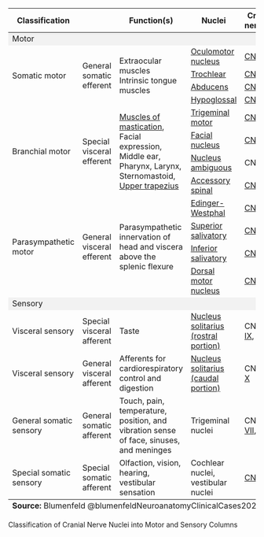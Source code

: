 ::: {#tbl-cn-nuclei}

<table class="compact-table">
    <thead>
        <tr>
            <th>Classification</th>
            <th></th>
            <th>Function(s)</th>
            <th>Nuclei</th>
            <th>Cranial nerve(s)</th>
        </tr>
    </thead>
    <tbody>
        <tr>
            <td colspan="5" class="row-group" style="background-color: #f2f2f2">Motor</td>
        </tr>
        <tr class="motor-color">
            <td rowspan="4">Somatic motor</td>
            <td rowspan="4">General somatic efferent</td>
            <td rowspan="4">Extraocular muscles <br> Intrinsic tongue muscles</td>
            <td>
                [Oculomotor nucleus]({{< var ref-oculomotor-nucleus.path >}})
            </td>
            <td>
                [CN III]({{< var ref-cn3.path >}})
            </td>
        </tr>
        <tr class="motor-color">
            <td>
                [Trochlear]({{< var ref-trochlear-nucleus.path >}})
            </td>
            <td>
                [CN IV]({{< var ref-cn4.path >}})
            </td>
        </tr>
        <tr class="motor-color">
            <td>
                [Abducens]({{< var ref-abducens-nucleus.path >}})
            </td>
            <td>
                [CN VI]({{< var ref-cn6.path >}})
            </td>
        </tr>
        <tr class="motor-color">
            <td>
                [Hypoglossal]({{< var ref-hypoglossal-nucleus.path >}})
            </td>
            <td>
                [CN XII]({{< var ref-cn12.path >}})
            </td>
        </tr>
        <tr class="branchial-color">
            <td rowspan="4">Branchial motor</td>
            <td rowspan="4">Special visceral efferent</td>
            <td rowspan="4">[Muscles of mastication]({{< var ref-mastication-muscles.path >}}), Facial expression, Middle ear, Pharynx, Larynx, Sternomastoid, [Upper trapezius]({{< var ref-upper-trapezius.innervation >}})</td>
            <td>[Trigeminal motor]({{< var ref-trigeminal-motor-nucleus.path >}})</td>
            <td>[CN V]({{< var ref-cn5.path >}})</td>
        </tr>
        <tr class="branchial-color">
            <td>[Facial nucleus]({{< var ref-facial-nucleus.path >}})</td>
            <td>[CN VII]({{< var ref-cn7.path >}})</td>
        </tr>
        <tr class="branchial-color">
            <td>[Nucleus ambiguous]({{< var ref-nucleus-ambiguous.path >}})</td>
            <td>CN [IX]({{< var ref-cn9.path >}}), [X]({{< var ref-cn10.path >}})</td>
        </tr>
        <tr class="branchial-color">
            <td>[Accessory spinal]({{< var ref-spinal-accessory-nucleus.path >}})</td>
            <td>[CN XI]({{< var ref-cn11.path >}})</td>
        </tr>
        <tr class="parasympathetic-color">
            <td rowspan="4">Parasympathetic motor</td>
            <td rowspan="4">General visceral efferent</td>
            <td rowspan="4">Parasympathetic innervation of head and viscera above the splenic flexure</td>
            <td>[Edinger-Westphal]({{< var ref-edinger-westphal-nucleus.path >}})</td>
            <td>[CN III]({{< var ref-cn3.path >}})</td>
        </tr>
        <tr class="parasympathetic-color">
            <td>[Superior salivatory]({{< var ref-superior-salivatory-nucleus.path >}})</td>
            <td>[CN VII]({{< var ref-cn7.path >}})</td>
        </tr>
        <tr class="parasympathetic-color">
            <td>[Inferior salivatory]({{< var ref-inferior-salivatory-nucleus.path >}})</td>
            <td>[CN IX]({{< var ref-cn9.path >}})</td>
        </tr>
        <tr class="parasympathetic-color">
            <td>[Dorsal motor nucleus]({{< var ref-dorsal-motor-nucleus.path >}})</td>
            <td>[CN X]({{< var ref-cn10.path >}})</td>
        </tr>
        <tr>
            <td colspan="5" class="row-group" style="background-color: #f2f2f2">Sensory</td>
        </tr>
        <tr class="visceral-sensory-color">
            <td>Visceral sensory</td>
            <td>Special visceral afferent</td>
            <td>Taste</td>
            <td>[Nucleus solitarius (rostral portion)]({{< var ref-nucleus-solitarius.path >}})</td>
            <td>CN [VII]({{< var ref-cn7.path >}}), [IX]({{< var ref-cn9.path >}}), [X]({{< var ref-cn10.path >}})</td>
        </tr>
        <tr class="visceral-sensory-color">
            <td>Visceral sensory</td>
            <td>General visceral afferent</td>
            <td>Afferents for cardiorespiratory control and digestion</td>
            <td>[Nucleus solitarius (caudal portion)]({{< var ref-nucleus-solitarius.path >}})</td>
            <td>CN [IX]({{< var ref-cn9.path >}}) & [X]({{< var ref-cn10.path >}})</td>
        </tr>
        <tr class="general-somatic-color">
            <td>General somatic sensory</td>
            <td>General somatic afferent</td>
            <td>Touch, pain, temperature, position, and vibration sense of face, sinuses, and meninges</td>
            <td>Trigeminal nuclei</td>
            <td>CN [V]({{< var ref-cn5.path >}}), [VII]({{< var ref-cn7.path >}}), [IX]({{< var ref-cn9.path >}}), [X]({{< var ref-cn10.path >}})</td>
        </tr>
        <tr class="special-somatic-color">
            <td>Special somatic sensory</td>
            <td>Special somatic afferent</td>
            <td>Olfaction, vision, hearing, vestibular sensation</td>
            <td>Cochlear nuclei, vestibular nuclei</td>
            <td>[CN VIII]({{< var ref-cn8.path >}})</td>
        </tr>
    </tbody>
  <tfoot>
    <tr>
      <td class="row-group" colspan="5"><strong>Source:</strong> Blumenfeld @blumenfeldNeuroanatomyClinicalCases2022</td>
    </tr>
  </tfoot>
</table>



Classification of Cranial Nerve Nuclei into Motor and Sensory Columns

:::